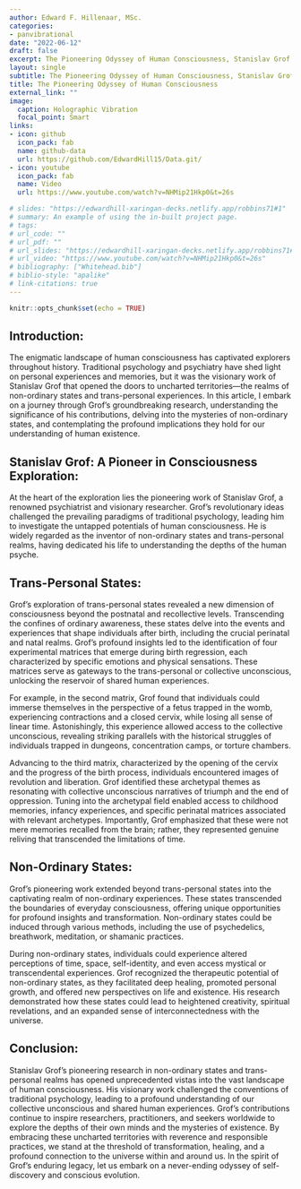 ```yaml
---
author: Edward F. Hillenaar, MSc. 
categories:
- panvibrational
date: "2022-06-12"
draft: false
excerpt: The Pioneering Odyssey of Human Consciousness, Stanislav Grof's Exploration of Non-Ordinary States and Trans-Personal Realms
layout: single
subtitle: The Pioneering Odyssey of Human Consciousness, Stanislav Grof's Exploration of Non-Ordinary States and Trans-Personal Realms
title: The Pioneering Odyssey of Human Consciousness
external_link: ""
image:
  caption: Holographic Vibration
  focal_point: Smart
links:
- icon: github
  icon_pack: fab
  name: github-data
  url: https://github.com/EdwardHill15/Data.git/
- icon: youtube
  icon_pack: fab
  name: Video
  url: https://www.youtube.com/watch?v=NHMip21Hkp0&t=26s

# slides: "https://edwardhill-xaringan-decks.netlify.app/robbins71#1"
# summary: An example of using the in-built project page.
# tags:
# url_code: ""
# url_pdf: ""
# url_slides: "https://edwardhill-xaringan-decks.netlify.app/robbins71#1"
# url_video: "https://www.youtube.com/watch?v=NHMip21Hkp0&t=26s"
# bibliography: ["Whitehead.bib"]
# biblio-style: "apalike"
# link-citations: true
---
```


```r
knitr::opts_chunk$set(echo = TRUE)
```

## **Introduction**:
The enigmatic landscape of human consciousness has captivated explorers throughout history. Traditional psychology and psychiatry have shed light on personal experiences and memories, but it was the visionary work of Stanislav Grof that opened the doors to uncharted territories—the realms of non-ordinary states and trans-personal experiences. In this article, I embark on a journey through Grof's groundbreaking research, understanding the significance of his contributions, delving into the mysteries of non-ordinary states, and contemplating the profound implications they hold for our understanding of human existence.

## **Stanislav Grof**: A Pioneer in Consciousness Exploration:
At the heart of the exploration lies the pioneering work of Stanislav Grof, a renowned psychiatrist and visionary researcher. Grof's revolutionary ideas challenged the prevailing paradigms of traditional psychology, leading him to investigate the untapped potentials of human consciousness. He is widely regarded as the inventor of non-ordinary states and trans-personal realms, having dedicated his life to understanding the depths of the human psyche.

## **Trans-Personal States**:
Grof's exploration of trans-personal states revealed a new dimension of consciousness beyond the postnatal and recollective levels. Transcending the confines of ordinary awareness, these states delve into the events and experiences that shape individuals after birth, including the crucial perinatal and natal realms. Grof's profound insights led to the identification of four experimental matrices that emerge during birth regression, each characterized by specific emotions and physical sensations. These matrices serve as gateways to the trans-personal or collective unconscious, unlocking the reservoir of shared human experiences.

For example, in the second matrix, Grof found that individuals could immerse themselves in the perspective of a fetus trapped in the womb, experiencing contractions and a closed cervix, while losing all sense of linear time. Astonishingly, this experience allowed access to the collective unconscious, revealing striking parallels with the historical struggles of individuals trapped in dungeons, concentration camps, or torture chambers.

Advancing to the third matrix, characterized by the opening of the cervix and the progress of the birth process, individuals encountered images of revolution and liberation. Grof identified these archetypal themes as resonating with collective unconscious narratives of triumph and the end of oppression. Tuning into the archetypal field enabled access to childhood memories, infancy experiences, and specific perinatal matrices associated with relevant archetypes. Importantly, Grof emphasized that these were not mere memories recalled from the brain; rather, they represented genuine reliving that transcended the limitations of time.

## **Non-Ordinary States**:
Grof's pioneering work extended beyond trans-personal states into the captivating realm of non-ordinary experiences. These states transcended the boundaries of everyday consciousness, offering unique opportunities for profound insights and transformation. Non-ordinary states could be induced through various methods, including the use of psychedelics, breathwork, meditation, or shamanic practices.

During non-ordinary states, individuals could experience altered perceptions of time, space, self-identity, and even access mystical or transcendental experiences. Grof recognized the therapeutic potential of non-ordinary states, as they facilitated deep healing, promoted personal growth, and offered new perspectives on life and existence. His research demonstrated how these states could lead to heightened creativity, spiritual revelations, and an expanded sense of interconnectedness with the universe.

## **Conclusion**:
Stanislav Grof's pioneering research in non-ordinary states and trans-personal realms has opened unprecedented vistas into the vast landscape of human consciousness. His visionary work challenged the conventions of traditional psychology, leading to a profound understanding of our collective unconscious and shared human experiences.
Grof's contributions continue to inspire researchers, practitioners, and seekers worldwide to explore the depths of their own minds and the mysteries of existence. By embracing these uncharted territories with reverence and responsible practices, we stand at the threshold of transformation, healing, and a profound connection to the universe within and around us. In the spirit of Grof's enduring legacy, let us embark on a never-ending odyssey of self-discovery and conscious evolution.
